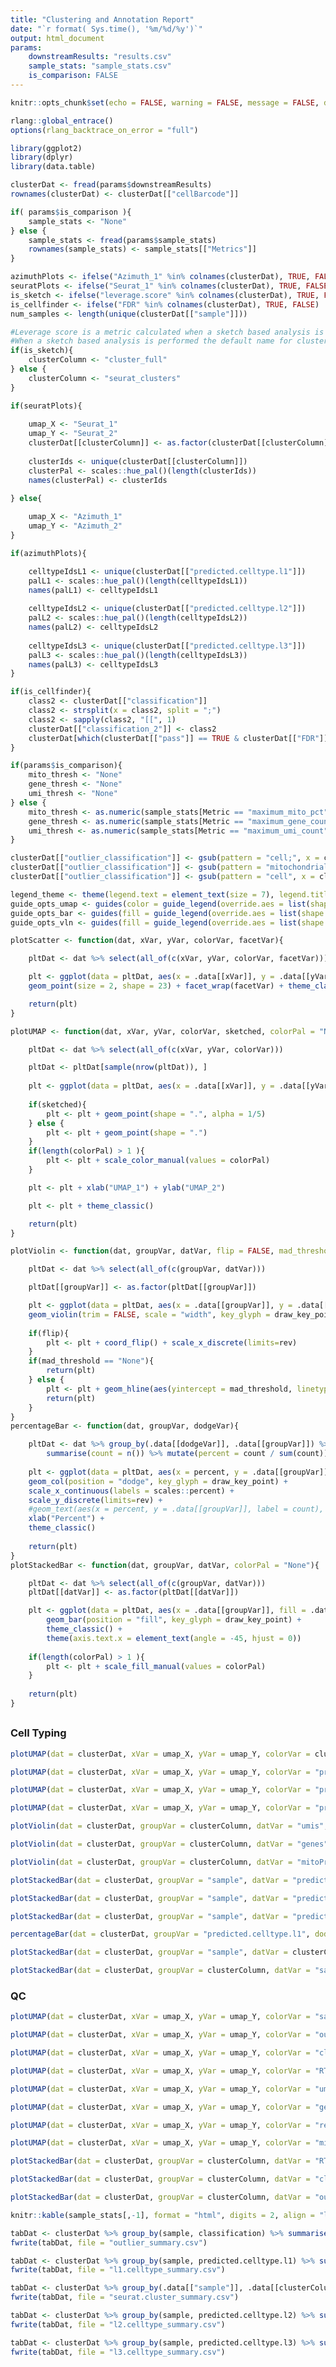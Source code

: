```yaml
---
title: "Clustering and Annotation Report"
date: "`r format( Sys.time(), '%m/%d/%y')`"
output: html_document
params:
    downstreamResults: "results.csv"
    sample_stats: "sample_stats.csv"
    is_comparison: FALSE
---
```


```r
knitr::opts_chunk$set(echo = FALSE, warning = FALSE, message = FALSE, dpi = 300)

rlang::global_entrace()
options(rlang_backtrace_on_error = "full")

library(ggplot2)
library(dplyr)
library(data.table)

clusterDat <- fread(params$downstreamResults)
rownames(clusterDat) <- clusterDat[["cellBarcode"]]

if( params$is_comparison ){
    sample_stats <- "None"
} else {
    sample_stats <- fread(params$sample_stats)
    rownames(sample_stats) <- sample_stats[["Metrics"]]
}

azimuthPlots <- ifelse("Azimuth_1" %in% colnames(clusterDat), TRUE, FALSE)
seuratPlots <- ifelse("Seurat_1" %in% colnames(clusterDat), TRUE, FALSE)
is_sketch <- ifelse("leverage.score" %in% colnames(clusterDat), TRUE, FALSE)
is_cellfinder <- ifelse("FDR" %in% colnames(clusterDat), TRUE, FALSE)
num_samples <- length(unique(clusterDat[["sample"]]))

#Leverage score is a metric calculated when a sketch based analysis is performed.
#When a sketch based analysis is performed the default name for clusters in the seurat object changes.
if(is_sketch){
    clusterColumn <- "cluster_full"
} else {
    clusterColumn <- "seurat_clusters"
}

if(seuratPlots){
    
    umap_X <- "Seurat_1"
    umap_Y <- "Seurat_2"
    clusterDat[[clusterColumn]] <- as.factor(clusterDat[[clusterColumn]])
    
    clusterIds <- unique(clusterDat[[clusterColumn]])
    clusterPal <- scales::hue_pal()(length(clusterIds))
    names(clusterPal) <- clusterIds

} else{
    
    umap_X <- "Azimuth_1"
    umap_Y <- "Azimuth_2"
}

if(azimuthPlots){

    celltypeIdsL1 <- unique(clusterDat[["predicted.celltype.l1"]])
    palL1 <- scales::hue_pal()(length(celltypeIdsL1))
    names(palL1) <- celltypeIdsL1
    
    celltypeIdsL2 <- unique(clusterDat[["predicted.celltype.l2"]])
    palL2 <- scales::hue_pal()(length(celltypeIdsL2))
    names(palL2) <- celltypeIdsL2
    
    celltypeIdsL3 <- unique(clusterDat[["predicted.celltype.l3"]])
    palL3 <- scales::hue_pal()(length(celltypeIdsL3))
    names(palL3) <- celltypeIdsL3
}

if(is_cellfinder){
    class2 <- clusterDat[["classification"]]
    class2 <- strsplit(x = class2, split = ";")
    class2 <- sapply(class2, "[[", 1)
    clusterDat[["classification_2"]] <- class2
    clusterDat[which(clusterDat[["pass"]] == TRUE & clusterDat[["FDR"]] != 0.0), "classification_2"] <- "rescued cell"
}

if(params$is_comparison){
    mito_thresh <- "None"
    gene_thresh <- "None"
    umi_thresh <- "None"
} else {
    mito_thresh <- as.numeric(sample_stats[Metric == "maximum_mito_pct", 3])
    gene_thresh <- as.numeric(sample_stats[Metric == "maximum_gene_count", 3])
    umi_thresh <- as.numeric(sample_stats[Metric == "maximum_umi_count", 3])
}

clusterDat[["outlier_classification"]] <- gsub(pattern = "cell;", x = clusterDat[["classification"]], replacement = "")
clusterDat[["outlier_classification"]] <- gsub(pattern = "mitochondrial read percentage", x = clusterDat[["outlier_classification"]], replacement = "mito %")
clusterDat[["outlier_classification"]] <- gsub(pattern = "cell", x = clusterDat[["outlier_classification"]], replacement = " cell")

legend_theme <- theme(legend.text = element_text(size = 7), legend.title = element_text(size = 7), legend.key.size = unit(7, "pt"), legend.title.align = 0, legend.text.align = 0)
guide_opts_umap <- guides(color = guide_legend(override.aes = list(shape = 20, size = 1, alpha = 1)))
guide_opts_bar <- guides(fill = guide_legend(override.aes = list(shape = 21, size = 1, alpha = 1, stroke = 0)))
guide_opts_vln <- guides(fill = guide_legend(override.aes = list(shape = 21, size = 1, alpha = 1, stroke = 0)), color = "none")
```

```r
plotScatter <- function(dat, xVar, yVar, colorVar, facetVar){

    pltDat <- dat %>% select(all_of(c(xVar, yVar, colorVar, facetVar)))

    plt <- ggplot(data = pltDat, aes(x = .data[[xVar]], y = .data[[yVar]], color = .data[[colorVar]])) + 
    geom_point(size = 2, shape = 23) + facet_wrap(facetVar) + theme_classic() + theme(strip.background = element_blank())

    return(plt)
}

plotUMAP <- function(dat, xVar, yVar, colorVar, sketched, colorPal = "None"){

    pltDat <- dat %>% select(all_of(c(xVar, yVar, colorVar)))

    pltDat <- pltDat[sample(nrow(pltDat)), ]
    
    plt <- ggplot(data = pltDat, aes(x = .data[[xVar]], y = .data[[yVar]], color = .data[[colorVar]]))
    
    if(sketched){
        plt <- plt + geom_point(shape = ".", alpha = 1/5)
    } else {
        plt <- plt + geom_point(shape = ".")
    }
    if(length(colorPal) > 1 ){
        plt <- plt + scale_color_manual(values = colorPal)
    }

    plt <- plt + xlab("UMAP_1") + ylab("UMAP_2")

    plt <- plt + theme_classic()

    return(plt)
}

plotViolin <- function(dat, groupVar, datVar, flip = FALSE, mad_threshold = "None"){

    pltDat <- dat %>% select(all_of(c(groupVar, datVar)))

    pltDat[[groupVar]] <- as.factor(pltDat[[groupVar]])

    plt <- ggplot(data = pltDat, aes(x = .data[[groupVar]], y = .data[[datVar]], fill = .data[[groupVar]], color = .data[[groupVar]])) + 
    geom_violin(trim = FALSE, scale = "width", key_glyph = draw_key_point) + theme_classic()
    
    if(flip){
        plt <- plt + coord_flip() + scale_x_discrete(limits=rev)
    }
    if(mad_threshold == "None"){
        return(plt)
    } else {
        plt <- plt + geom_hline(aes(yintercept = mad_threshold, linetype = "MAD Threshold"), color = "red") + scale_linetype_manual(name = "", values = "dashed")
        return(plt)
    }
}
percentageBar <- function(dat, groupVar, dodgeVar){

    pltDat <- dat %>% group_by(.data[[dodgeVar]], .data[[groupVar]]) %>%
        summarise(count = n()) %>% mutate(percent = count / sum(count))
        
    plt <- ggplot(data = pltDat, aes(x = percent, y = .data[[groupVar]], fill = .data[[dodgeVar]])) + 
    geom_col(position = "dodge", key_glyph = draw_key_point) + 
    scale_x_continuous(labels = scales::percent) +
    scale_y_discrete(limits=rev) +
    #geom_text(aes(x = percent, y = .data[[groupVar]], label = count), position = position_dodge2(width = .9)) + 
    xlab("Percent") +
    theme_classic()
    
    return(plt)
}
plotStackedBar <- function(dat, groupVar, datVar, colorPal = "None"){

    pltDat <- dat %>% select(all_of(c(groupVar, datVar)))
    pltDat[[datVar]] <- as.factor(pltDat[[datVar]])

    plt <- ggplot(data = pltDat, aes(x = .data[[groupVar]], fill = .data[[datVar]])) + 
        geom_bar(position = "fill", key_glyph = draw_key_point) + 
        theme_classic() + 
        theme(axis.text.x = element_text(angle = -45, hjust = 0))
        
    if(length(colorPal) > 1 ){
        plt <- plt + scale_fill_manual(values = colorPal)
    }
    
    return(plt)
}
```

## {.tabset}

### Cell Typing

```r
plotUMAP(dat = clusterDat, xVar = umap_X, yVar = umap_Y, colorVar = clusterColumn, sketched = is_sketch) + legend_theme + guide_opts_umap + labs(color = "Cluster") + labs(title = "UMAP Colored by Seurat Cluster")
```

```r
plotUMAP(dat = clusterDat, xVar = umap_X, yVar = umap_Y, colorVar = "predicted.celltype.l1", sketched = is_sketch) + legend_theme + guide_opts_umap + labs(color = "Cell Type (L1)") + labs(title = "UMAP Colored by Azimuth Cell Type (L1)")
```

```r
plotUMAP(dat = clusterDat, xVar = umap_X, yVar = umap_Y, colorVar = "predicted.celltype.l2", sketched = is_sketch) + legend_theme + guides(color = guide_legend(override.aes = list(shape = 20, size = 1, alpha = 1), nrow = 27)) + labs(color = "Cell Type (L2)") + labs(title = "UMAP Colored by Azimuth Cell Type (L2)")
```

```r
plotUMAP(dat = clusterDat, xVar = umap_X, yVar = umap_Y, colorVar = "predicted.celltype.l3", sketched = is_sketch) + legend_theme + guides(color = guide_legend(override.aes = list(shape = 20, size = 1, alpha = 1), nrow = 42)) + labs(color = "Cell Type (L3)")+ labs(title = "UMAP Colored by Azimuth Cell Type (L3)")
```


```r
plotViolin(dat = clusterDat, groupVar = clusterColumn, datVar = "umis", mad_threshold = umi_thresh) + legend_theme + guide_opts_vln + labs(fill = "Cluster") + xlab("Cluster") + ylab("# of UMIs") + labs(title = "Number of UMIs per Cluster")
```

```r
plotViolin(dat = clusterDat, groupVar = clusterColumn, datVar = "genes", mad_threshold = gene_thresh) + legend_theme + guide_opts_vln + labs(fill = "Cluster") + xlab("Cluster") + ylab("# of Genes") + labs(title = "Number of Genes per Cluster")
```

```r
plotViolin(dat = clusterDat, groupVar = clusterColumn, datVar = "mitoProp", mad_threshold = mito_thresh) + legend_theme + guide_opts_vln + labs(fill = "Cluster") + xlab("Cluster") + ylab("% Mito Reads") + labs(title = "% Mito Reads per Cluster")
```


```r
plotStackedBar(dat = clusterDat, groupVar = "sample", datVar = "predicted.celltype.l1") + legend_theme + guide_opts_bar + labs(fill = "Cell Type (L1)") + xlab("Sample") + ylab("Cell Type Proportion") + labs(title = "Proportion of Cell Types (L1) per Sample")
```

```r
plotStackedBar(dat = clusterDat, groupVar = "sample", datVar = "predicted.celltype.l2") + legend_theme + guides(fill = guide_legend(override.aes = list(shape = 21, size = 1, alpha = 1), nrow = 27)) + labs(fill = "Cell Type (L2)") + xlab("Sample") + ylab("Cell Type Proportion Proportion") + labs(title = "Proportion of Cell Types (L2) per Sample")
```

```r
plotStackedBar(dat = clusterDat, groupVar = "sample", datVar = "predicted.celltype.l3") + legend_theme + guides(fill = guide_legend(override.aes = list(shape = 21, size = 1, alpha = 1), nrow = 42)) + labs(fill = "Cell Type (L3)") + xlab("Sample") + ylab("Cell Type Proportion") + labs(title = "Proportion of Cell Types (L3) per Sample")
```

```r
percentageBar(dat = clusterDat, groupVar = "predicted.celltype.l1", dodgeVar = "sample") + legend_theme + guide_opts_bar + labs(title = "Percentages of Azimuth Cell Types (L1)")
```


```r
plotStackedBar(dat = clusterDat, groupVar = "sample", datVar = clusterColumn) + legend_theme + guide_opts_bar + labs(fill = "Cluster") + xlab("Sample") + ylab("Cluster Proportion") + labs(title = "Proportion of Seurat Clusters per Sample")
```

```r
plotStackedBar(dat = clusterDat, groupVar = clusterColumn, datVar = "sample") + legend_theme + guide_opts_bar + labs(fill = "Sample") + xlab("Cluster") + ylab("Sample Proportion") + labs(title = "Sample Proportion per Seurat Cluster")
```


### QC

```r
plotUMAP(dat = clusterDat, xVar = umap_X, yVar = umap_Y, colorVar = "sample", sketched = is_sketch) + legend_theme + guide_opts_umap + labs(color = "Sample") + labs(title = "UMAP Colored by Sample ID")
```

```r
plotUMAP(dat = clusterDat, xVar = umap_X, yVar = umap_Y, colorVar = "outlier_classification", sketched = is_sketch) + legend_theme + guide_opts_umap + labs(color = "Outlier Class.") + labs(title = "UMAP Colored by Outlier Classification")
```

```r
plotUMAP(dat = clusterDat, xVar = umap_X, yVar = umap_Y, colorVar = "classification_2", sketched = is_sketch) + legend_theme + guide_opts_umap + labs(color = "Cell Finder Class.") + labs(title = "UMAP Colored by Cell Finder Classification")
```

```r
plotUMAP(dat = clusterDat, xVar = umap_X, yVar = umap_Y, colorVar = "RT_alias", sketched = is_sketch) + legend_theme + guides(color = guide_legend(override.aes = list(shape = 20, size = 1, alpha = 1), nrow = 32)) + labs(color = "RT Well") + labs(title = "UMAP Colored by RT Well")
```

```r
plotUMAP(dat = clusterDat, xVar = umap_X, yVar = umap_Y, colorVar = "umis", sketched = is_sketch) + legend_theme + labs(color = "# of UMIs") + scale_color_continuous(trans = "log", labels = scales::label_number(big.mark = ",")) + labs(title = "UMAP Colored by Number of UMIs")
```

```r
plotUMAP(dat = clusterDat, xVar = umap_X, yVar = umap_Y, colorVar = "genes", sketched = is_sketch) + legend_theme + labs(color = "# of Genes") + scale_color_continuous(trans = "log", labels = scales::label_number(big.mark = ",")) + labs(title = "UMAP Colored by Number of Genes")
```

```r
plotUMAP(dat = clusterDat, xVar = umap_X, yVar = umap_Y, colorVar = "reads", sketched = is_sketch) + legend_theme + labs(color = "# of Reads") + scale_color_continuous(trans = "log", labels = scales::label_number(big.mark = ",")) + labs(title = "UMAP Colored by Number Of Reads")
```

```r
plotUMAP(dat = clusterDat, xVar = umap_X, yVar = umap_Y, colorVar = "mitoProp", sketched = is_sketch) + legend_theme + labs(color = "Mito. Prop.") + labs(title = "UMAP Colored by Proportion of Mitochondrial Reads") + scale_color_continuous(labels = scales::label_number(big.mark = ","))
``` 

```r
plotStackedBar(dat = clusterDat, groupVar = clusterColumn, datVar = "RT_alias") + legend_theme + guides(fill = guide_legend(override.aes = list(shape = 21, size = 1, alpha = 1), nrow = 32)) + labs(fill = "RT Well") + xlab("Cluster") + ylab("RT Well Proportion") + labs(title = "RT Well Proportion per Seurat Cluster")
```

```r
plotStackedBar(dat = clusterDat, groupVar = clusterColumn, datVar = "classification_2") + legend_theme + guide_opts_bar + labs(fill = "Classification") + xlab("Cluster") + ylab("Proportion") + labs(title = "Proportion of Rescued Cells per Cluster")
```

```r
plotStackedBar(dat = clusterDat, groupVar = clusterColumn, datVar = "outlier_classification") + legend_theme + guide_opts_bar + labs(fill = "Outlier Classification") + xlab("Cluster") + ylab("Proportion") + labs(title = "Outlier Proportion per Seurat Cluster")
```


```r
knitr::kable(sample_stats[,-1], format = "html", digits = 2, align = "lcr")
```

```r
tabDat <- clusterDat %>% group_by(sample, classification) %>% summarise(count = n()) %>% mutate(percent = count / sum(count))
fwrite(tabDat, file = "outlier_summary.csv")
```

```r
tabDat <- clusterDat %>% group_by(sample, predicted.celltype.l1) %>% summarise(count = n()) %>% mutate(percent = count / sum(count))
fwrite(tabDat, file = "l1.celltype_summary.csv")
```

```r
tabDat <- clusterDat %>% group_by(.data[["sample"]], .data[[clusterColumn]]) %>% summarise(count = n()) %>% mutate(percent = count / sum(count))
fwrite(tabDat, file = "seurat.cluster_summary.csv")
```

```r
tabDat <- clusterDat %>% group_by(sample, predicted.celltype.l2) %>% summarise(count = n()) %>% mutate(percent = count / sum(count))
fwrite(tabDat, file = "l2.celltype_summary.csv")
```

```r
tabDat <- clusterDat %>% group_by(sample, predicted.celltype.l3) %>% summarise(count = n()) %>% mutate(percent = count / sum(count))
fwrite(tabDat, file = "l3.celltype_summary.csv")
```